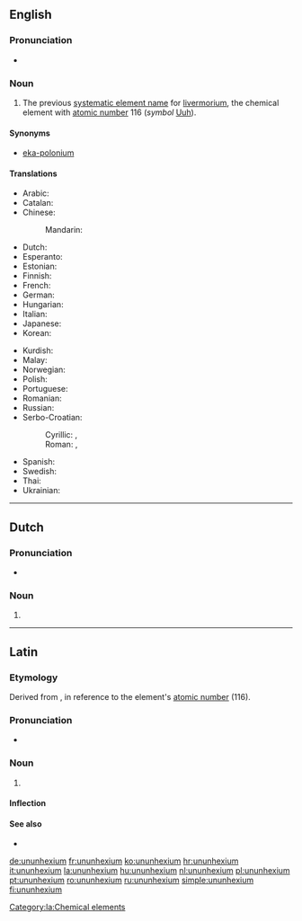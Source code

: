 ==English==
{{elements|Uuh|ununpentium|Uup|ununseptium|Uus}}

===Pronunciation===
* {{audio|En-ununhexium.oga|Audio}}

===Noun===
{{en-noun|-}}
{{wikipedia}}

# The previous [[systematic element name]] for [[livermorium]], the chemical element with [[atomic number]] 116 (''symbol'' [[Uuh]]).

====Synonyms====
* [[eka-polonium]]

====Translations====
{{trans-top|element with atomic number 116}}
* Arabic: {{t|ar|أُنُون هِيكْسِيُوم|tr=ʾunun hiksiyum|m}}
* Catalan: {{t|ca|ununhexi|m}}
* Chinese:
*: Mandarin: {{t+|cmn|𫟷|tr=lì|sc=Hani}}
* Dutch: {{t+|nl|ununhexium|n}}
* Esperanto: {{t|eo|ununheksio}}
* Estonian: {{t|et|ununheksium}}
* Finnish: {{t|fi|ununheksium}}
* French: {{t+|fr|ununhexium|m}}
* German: {{t+|de|Ununhexium|n}}
* Hungarian: {{t+|hu|ununhexium}}
* Italian: {{t+|it|ununhexio|m}}
* Japanese: {{t|ja|ウンウンヘキシウム|tr=ununhekishiumu}}
* Korean: {{t|ko|우눈헥슘|sc=Hang}}
{{trans-mid}}
* Kurdish: {{t|ku|ûnûnheksiyûm}}
* Malay: {{t|ms|ununheksium}}
* Norwegian: {{t|no|ununhexium}}
* Polish: {{t+|pl|ununhexium|m}}
* Portuguese: {{t|pt|ununhéxio|m}}
* Romanian: {{t+|ro|ununhexiu|n}}
* Russian: {{t+|ru|унунге́ксий|m}}
* Serbo-Croatian:
*: Cyrillic: {{t|sh|унунхексиј|m|sc=Cyrl}}, {{t|sh|унунхексијум|m|sc=Cyrl}}
*: Roman: {{t|sh|ununheksij|m}}, {{t|sh|ununheksijum|m}}
* Spanish: {{t+|es|ununhexio|m}}
* Swedish: {{t|sv|ununhexium}}
* Thai: {{t|th|อูนอูนเฮกเซียม|tr=ūnūnhēgàsiam}}
* Ukrainian: {{t|uk|унунгексій|m|tr=ununhéksij}}
{{trans-bottom}}

----

==Dutch==
{{wikipedia|lang=nl}}
{{elements|Uuh|ununpentium|Uup|ununseptium|Uus|lang=nl}}

===Pronunciation===
* {{audio|Nl-ununhexium.ogg|Audio|lang=nl}}

===Noun===
{{nl-noun|n|-|-}}

# {{l|en|ununhexium}}

----

==Latin==
===Etymology===
Derived from {{suffix|lang=la|[[ūnus|ūn(us)]] (“''one''”) + ''[[ūnus|ūn(us)]]'' + ''[[hexa-|hex(a)-]]'' (“six”)|ium|pos2=chemical element suffix}}, in reference to the element's [[atomic number]] (116).

===Pronunciation===
*{{a|Ecclesiastical}} {{IPA|lang=la|/u.nuˈnek.si.um/}}

===Noun===
{{la-noun|ūnūnhexium||ūnūnhexiī|n|second}}
# {{l|en|ununhexium}}

====Inflection====
{{la-decl-2nd-N|ūnūnhexi}}

====See also====
*{{l|la|livermorium}}

[[Category:la:Chemical elements]]

[[de:ununhexium]]
[[fr:ununhexium]]
[[ko:ununhexium]]
[[hr:ununhexium]]
[[it:ununhexium]]
[[la:ununhexium]]
[[hu:ununhexium]]
[[nl:ununhexium]]
[[pl:ununhexium]]
[[pt:ununhexium]]
[[ro:ununhexium]]
[[ru:ununhexium]]
[[simple:ununhexium]]
[[fi:ununhexium]]